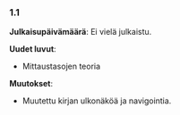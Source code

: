 ### 1.1

**Julkaisupäivämäärä**: Ei vielä julkaistu.

**Uudet luvut**:

-   Mittaustasojen teoria

**Muutokset**:

-   Muutettu kirjan ulkonäköä ja navigointia.